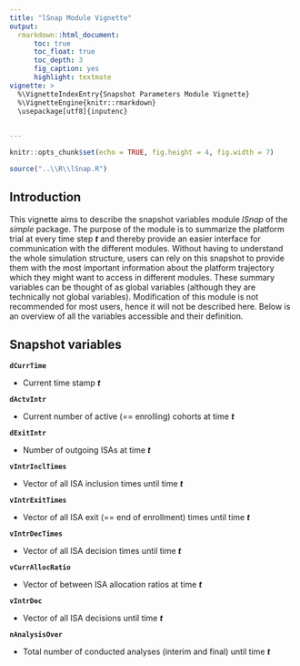 ```yaml
---
title: "lSnap Module Vignette"
output: 
  rmarkdown::html_document:
      toc: true
      toc_float: true
      toc_depth: 3
      fig_caption: yes
      highlight: textmate
vignette: >
  %\VignetteIndexEntry{Snapshot Parameters Module Vignette}
  %\VignetteEngine{knitr::rmarkdown}
  \usepackage[utf8]{inputenc}
  

---
```

```r
knitr::opts_chunk$set(echo = TRUE, fig.height = 4, fig.width = 7)

source("..\\R\\lSnap.R")

```


## Introduction

This vignette aims to describe the snapshot variables module *lSnap* of the *simple* package.
The purpose of the module is to summarize the platform trial at every time step ***t*** and thereby provide an easier interface for communication with the different modules. Without having to understand the whole simulation structure, users can rely on this snapshot to provide them with the most important information about the platform trajectory which they might want to access in different modules. These summary variables can be thought of as global variables (although they are technically not global variables). Modification of this module is not recommended for most users, hence it will not be described here. Below is an overview of all the variables accessible and their definition.

## Snapshot variables

**`dCurrTime`** 

* Current time stamp ***t***

**`dActvIntr`**  

* Current number of active (== enrolling) cohorts at time ***t***
  
**`dExitIntr`**  

* Number of outgoing ISAs at time ***t***
  
**`vIntrInclTimes`**  

* Vector of all ISA inclusion times until time ***t***
  
**`vIntrExitTimes`**  

* Vector of all ISA exit (== end of enrollment) times until time ***t***

**`vIntrDecTimes`**  

* Vector of all ISA decision times until time ***t***

**`vCurrAllocRatio`**  

* Vector of between ISA allocation ratios at time ***t***

**`vIntrDec`**  

* Vector of all ISA decisions until time ***t***

**`nAnalysisOver`**  

* Total number of conducted analyses (interim and final) until time ***t***
